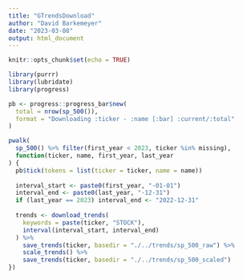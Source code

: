 ```yaml
---
title: "GTrendsDownload"
author: "David Barkemeyer"
date: "2023-03-08"
output: html_document
---
```


```r
knitr::opts_chunk$set(echo = TRUE)
```

```r
library(purrr)
library(lubridate)
library(progress)

pb <- progress::progress_bar$new(
  total = nrow(sp_500()),
  format = "Downloading :ticker - :name [:bar] :current/:total"
)

pwalk(
  sp_500() %>% filter(first_year < 2023, ticker %in% missing), 
  function(ticker, name, first_year, last_year
) {
  pb$tick(tokens = list(ticker = ticker, name = name))
  
  interval_start <- paste0(first_year, "-01-01")
  interval_end <- paste0(last_year, "-12-31")
  if (last_year == 2023) interval_end <- "2022-12-31"
  
  trends <- download_trends(
    keywords = paste(ticker, "STOCK"), 
    interval(interval_start, interval_end)
  ) %>%
    save_trends(ticker, basedir = "./../trends/sp_500_raw") %>%
    scale_trends() %>%
    save_trends(ticker, basedir = "./../trends/sp_500_scaled")
})
```
